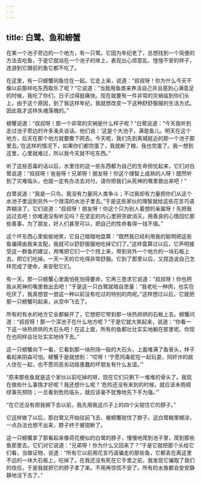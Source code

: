 ```yaml
---
---
---
```

title: 白鹭、鱼和螃蟹
---




在某一个池子旁边的一个地方，有一只鹭。它因为年纪老了，总想找到一个简便的方法去吃鱼，于是它就站在一个池子的岸上，表现出心烦意乱、惶惶不安的样子，连游到它跟前的鱼它都不吃了。

在这里，有一只螃蟹同鱼住在一起。它走上来，说道：“叔叔呀！你为什么今天不像以前那样吃东西取乐了呢？”它说道：“当我用鱼类来养活自己并且感到心满意足的时候，我吃了你们，日子过得挺痛快。现在就要有一件非常的灾祸临到你们头上，由于这个原因，到了我这样年纪，我就想改变一下这种舒舒服服的生活方式。因此我才这样失魂落魄的。”

螃蟹说道：“叔叔呀！那一个非常的灾祸是什么样子呢？”白鹭说道：“今天我听到走过池子旁边的许多渔夫谈话。他们说：‘这是个大池子，满是鱼儿。明天在这个地方，后天在那个地方就要撒下网去。今天呢，我们先到离城挺近的那一个池子那里去。’在这样的情况下，如果你们都完蛋了，我就断了粮，我也完蛋了。我一想到这里，心里就难过，所以我今天就不吃东西。”

听了这些恶毒的话以后，水里住的这一些东西都为自己的生命担忧起来，它们对白鹭说道：“叔叔呀！爸爸呀！兄弟呀！朋友呀！你这个理智上成熟的人呀！既然听到了灾难临头，也就一定有办法去对付。请你把我们从死神的嘴里救出来吧！”

白鹭说道：“我是一只鸟，我没有力量同人类争斗；不过我却有力量把你们从这个水池子里运到另外一个很深的水池子里去。”于是这些家伙的理智就给这些花言巧语弄糊涂了，它们说道：“叔叔呀！朋友呀！你这个只为别人着想的亲属呀！先把我运过去吧！你难道没有听见吗？在坚定的内心里把贪欲消灭，用善良的心情回忆那些善事，为了朋友，好人们甚至可以，把自己的性命看得一钱不值。”

这个坏东西心里偷偷地笑，它自己暗暗地盘算：“既然我已经利用我的聪明把这些鱼骗得由我来支配，我就可以舒舒服服地吃掉它们了。”这样盘算过以后，它声明接受这一群鱼的建议，用嘴把它们一个个捞上来，带到另外一个地方的一块石板上去，把它们吃掉。一天一天的它吃得非常舒服。它到了那里以后，又捏造说自己怎样完成了使命，来安慰它们。

有一天，那一只螃蟹心里面怕死怕得要命，它再三恳求它说道：“叔叔呀！你也把我从死神的嘴里救出去吧！”于是这一只白鹭就暗自思量：“我老吃一种肉，也实在吃厌了，我真想尝一尝这一种以前没有吃过的特别的肉呢。”这样想过以后，它就把那一只螃蟹叼起来，从空中飞去了。

所有的有水的地方它全都躲开了，它想把它带到那一块热烘烘的石板上去。螃蟹问道：“叔叔呀！那一个深池子在什么地方呢？”于是它就大笑起来，说道：“你看一下这一块热烘烘的大石头吧！在这上面，所有的鱼都壮壮实实地躺在那里呢。你现在也同样会壮壮实实地待下去。”

这一只螃蟹向下一看，它看到那一块刑场一般的大石头，上面堆满了鱼骨头，样子看起来阴森可怕。螃蟹于是就想到：“哎呀！‘宁愿同毒蛇在一起玩耍，同奸诈的敌人住在一起，也不愿同恶劣动摇愚蠢的坏朋友有什么友谊。’”

“原来那些鱼就是这个家伙以前吃掉的呀，现在它们只剩下一堆堆的骨头了。我现在做些什么事情才好呢？我还想什么呢？‘危险还没有来到的时候，就应该未雨绸缪事先预防；一旦看到危险临头，就应该毫不犹豫地先下手为强。’”

“在它还没有把我掷下去以前，我先用我这爪子上的四个尖钳住它的脖子。”

它这样做了以后，那白鹭又开始往前飞去、被螃蟹钳住了脖子。这白鹭糊里糊涂，一点办法也想不出来，脖子终于被钳断了。

这一只螃蟹拿了那看起来像荷花梗似的白鹭的脖子，慢慢地爬到池子里，爬到那些鱼那里去。它们对它说道：“兄弟呀！你为什么又回来了？”于是它就把那个头给它们看，当做证物，说道：“所有它以前用花言巧语骗走的那些鱼，它都丢在离这里不远的一块大石板上，吃掉了。在我还没有死在它手里之前，我发现它骗取了我们的信任，于是我就把它的脖子拿了来。不用再惊慌不安了。所有的水族都会安安静静地活下去了。”